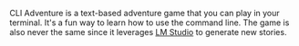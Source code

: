CLI Adventure is a text-based adventure game that you can play in your terminal. It's a fun way to learn how to use the command line. The game is also never the same since it leverages [LM Studio](https://lmstudio.ai/) to generate new stories.
